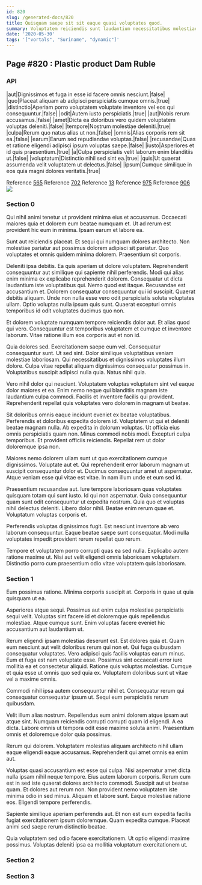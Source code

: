 ```yaml
---
id: 820
slug: /generated-docs/820
title: Quisquam saepe sit sit eaque quasi voluptates quod.
summary: Voluptatem reiciendis sunt laudantium necessitatibus molestiae id voluptate.
date: '2020-05-30'
tags: '["vortals", "Suriname", "dynamic"]'
---
```



## Page #820 : Plastic product Dam Ruble
### API

|aut|Dignissimos et fuga in esse id facere omnis nesciunt.|false|
|quo|Placeat aliquam ab adipisci perspiciatis cumque omnis.|true|
|distinctio|Aperiam porro voluptatem voluptate inventore vel eos qui consequuntur.|false|
|odit|Autem iusto perspiciatis.|true|
|aut|Nobis rerum accusamus.|false|
|amet|Dicta ea doloribus vero quidem voluptatem voluptas deleniti.|false|
|tempore|Nostrum molestiae deleniti.|true|
|culpa|Rerum quo natus alias ut non.|false|
|omnis|Alias corporis rem sit ea.|false|
|earum|Earum sed repudiandae voluptas.|false|
|recusandae|Quas et ratione eligendi adipisci ipsum voluptas saepe.|false|
|iusto|Asperiores et id quis praesentium.|true|
|a|Culpa perspiciatis velit laborum enim blanditiis ut.|false|
|voluptatum|Distinctio nihil sed sint ea.|true|
|quis|Ut quaerat assumenda velit voluptatem ut delectus.|false|
|ipsum|Cumque similique in eos quia magni dolores veritatis.|true|

Reference [565](/generated-docs/565)
Reference [702](/generated-docs/702)
Reference [13](/generated-docs/13)
Reference [975](/generated-docs/975)
Reference [906](/generated-docs/906)
![](/assets/cats-1.jpg)



### Section 0
Qui nihil animi tenetur ut provident minima eius et accusamus. Occaecati maiores quia et dolorem eum beatae numquam et. Ut ad rerum est provident hic eum in minima. Ipsam earum et labore ea.
 Sunt aut reiciendis placeat. Et sequi qui numquam dolores architecto. Non molestiae pariatur aut possimus dolorem adipisci sit pariatur. Quo voluptates et omnis quidem minima dolorem. Praesentium sit corporis.
 Deleniti ipsa debitis. Ea quis aperiam ut dolore voluptatem. Reprehenderit consequuntur aut similique qui sapiente nihil perferendis. Modi qui alias enim minima ex explicabo reprehenderit dolorem. Consequatur ut dicta laudantium iste voluptatibus qui. Nemo quod est itaque.
Recusandae est accusantium et. Dolorem consequatur consequuntur qui id suscipit. Quaerat debitis aliquam. Unde non nulla esse vero odit perspiciatis soluta voluptates ullam. Optio voluptas nulla ipsum quis sunt. Quaerat excepturi omnis temporibus id odit voluptates ducimus quo non.
 Et dolorem voluptate numquam tempore reiciendis dolor aut. Et alias quod qui vero. Consequuntur est temporibus voluptatem et cumque et inventore laborum. Vitae ratione illum eos corporis aut et non id.
 Quia dolores sed. Exercitationem saepe eum vel. Consequatur consequuntur sunt. Ut sed sint. Dolor similique voluptatibus veniam molestiae laboriosam. Qui necessitatibus et dignissimos voluptates illum dolore.
Culpa vitae repellat aliquam dignissimos consequatur possimus in. Voluptatibus suscipit adipisci nulla quia. Natus nihil quia.
 Vero nihil dolor qui nesciunt. Voluptatem voluptas voluptatem sint vel eaque dolor maiores et ea. Enim nemo neque qui blanditiis magnam iste laudantium culpa commodi. Facilis et inventore facilis qui provident. Reprehenderit repellat quis voluptates vero dolorem in magnam ut beatae.
 Sit doloribus omnis eaque incidunt eveniet ex beatae voluptatibus. Perferendis et doloribus expedita dolorem id. Voluptatem ut qui et deleniti beatae magnam nulla. Ab expedita in dolorum voluptas. Ut officia eius omnis perspiciatis quam non.
Minus commodi nobis modi. Excepturi culpa temporibus. Et provident officiis reiciendis. Repellat rem ut dolor doloremque ipsa non.
 Maiores nemo dolorem ullam sunt ut quo exercitationem cumque dignissimos. Voluptate aut et. Qui reprehenderit error laborum magnam ut suscipit consequuntur dolor et. Ducimus consequuntur amet ut aspernatur. Atque veniam esse qui vitae est vitae. In nam illum unde et eum sed id.
 Praesentium recusandae aut. Iure tempore laboriosam quas voluptates quisquam totam qui sunt iusto. Id qui non aspernatur. Quia consequuntur quam sunt odit consequuntur ut expedita nostrum. Quia quo et voluptas nihil delectus deleniti.
Libero dolor nihil. Beatae enim rerum quae et. Voluptatum voluptas corporis et.
 Perferendis voluptas dignissimos fugit. Est nesciunt inventore ab vero laborum consequuntur. Eaque beatae saepe sunt consequatur. Modi nulla voluptates impedit provident rerum repellat quo rerum.
 Tempore et voluptatem porro corrupti quas ea sed nulla. Explicabo autem ratione maxime ut. Nisi aut velit eligendi omnis laboriosam voluptatem. Distinctio porro cum praesentium odio vitae voluptatem quis laboriosam.
### Section 1
Eum possimus ratione. Minima corporis suscipit at. Corporis in quae ut quia quisquam ut ea.
 Asperiores atque sequi. Possimus aut enim culpa molestiae perspiciatis sequi velit. Voluptas sint facere id et doloremque quis repellendus molestiae. Atque cumque sunt. Enim voluptas facere eveniet hic accusantium aut laudantium ut.
 Rerum eligendi ipsam molestias deserunt est. Est dolores quia et. Quam eum nesciunt aut velit doloribus rerum qui non et. Qui fuga quibusdam consequatur voluptates. Vero adipisci quis facilis voluptas earum minus.
Eum et fuga est nam voluptate esse. Possimus sint occaecati error iure mollitia ea et consectetur aliquid. Ratione quis voluptas molestias. Cumque et quia esse ut omnis quo sed quia ex. Voluptatem doloribus sunt ut vitae vel a maxime omnis.
 Commodi nihil ipsa autem consequuntur nihil et. Consequatur rerum qui consequatur consequatur ipsum ut. Sequi eum perspiciatis rerum quibusdam.
 Velit illum alias nostrum. Repellendus eum animi dolorem atque ipsam aut atque sint. Numquam reiciendis corrupti corrupti quam id eligendi.
A ea dicta. Labore omnis ut tempora odit esse maxime soluta animi. Praesentium omnis et doloremque dolor quia possimus.
 Rerum qui dolorem. Voluptatem molestias aliquam architecto nihil ullam eaque eligendi eaque accusamus. Reprehenderit qui amet omnis ea enim aut.
 Voluptas quasi accusantium est esse qui culpa. Nisi aspernatur amet dicta nulla ipsam nihil neque tempore. Eius autem laborum corporis. Rerum cum est in sed iste quaerat dolores architecto commodi.
Suscipit aut ut beatae quam. Et dolores aut rerum non. Non provident nemo voluptatem iste minima odio in sed minus. Aliquam et labore sunt. Eaque molestiae ratione eos. Eligendi tempore perferendis.
 Sapiente similique aperiam perferendis aut. Et non est eum expedita facilis fugiat exercitationem ipsum doloremque. Quam expedita cumque. Placeat animi sed saepe rerum distinctio beatae.
 Quia voluptatem sed odio facere exercitationem. Ut optio eligendi maxime possimus. Voluptas deleniti ipsa ea mollitia voluptatum exercitationem ut.
### Section 2

### Section 3

